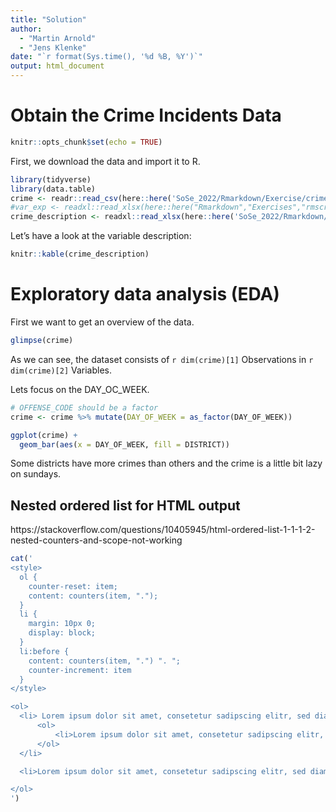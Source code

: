 ```yaml
---
title: "Solution"
author: 
  - "Martin Arnold"
  - "Jens Klenke"
date: "`r format(Sys.time(), '%d %B, %Y')`"
output: html_document
---
```


# Obtain the Crime Incidents Data

```r
knitr::opts_chunk$set(echo = TRUE)
```

First, we download the data and import it to R.

```r
library(tidyverse)
library(data.table)
crime <- readr::read_csv(here::here('SoSe_2022/Rmarkdown/Exercise/crime_boston.csv'))
#var_exp <- readxl::read_xlsx(here::here("Rmarkdown","Exercises","rmscrimeincidentfieldexplanation.xlsx"))
crime_description <- readxl::read_xlsx(here::here('SoSe_2022/Rmarkdown/Exercise/rmscrimeincidentfieldexplanation.xlsx'))
```

Let's have a look at the variable description:

```r
knitr::kable(crime_description)
```

# Exploratory data analysis (EDA)

First we want to get an overview of the data.

```r
glimpse(crime)
```

As we can see, the dataset consists of `r dim(crime)[1]` Observations in `r dim(crime)[2]` Variables.

Lets focus on the DAY_OC_WEEK.

```r
# OFFENSE_CODE should be a factor
crime <- crime %>% mutate(DAY_OF_WEEK = as_factor(DAY_OF_WEEK))

ggplot(crime) +
  geom_bar(aes(x = DAY_OF_WEEK, fill = DISTRICT))

```

Some districts have more crimes than others and the crime is a little bit lazy on sundays.

## Nested ordered list for HTML output

https://stackoverflow.com/questions/10405945/html-ordered-list-1-1-1-2-nested-counters-and-scope-not-working

```r
cat('
<style>
  ol {
    counter-reset: item;
    content: counters(item, "."); 
  }
  li {
    margin: 10px 0;
    display: block;
  }
  li:before { 
    content: counters(item, ".") ". "; 
    counter-increment: item 
  }
</style>

<ol>
  <li> Lorem ipsum dolor sit amet, consetetur sadipscing elitr, sed diam nonumy eirmod tempor invidunt ut labore et dolore magna aliquyam erat, sed diam voluptua. At vero eos et accusam et justo duo dolores et ea rebum.
      <ol>
          <li>Lorem ipsum dolor sit amet, consetetur sadipscing elitr, sed diam nonumy eirmod tempor invidunt ut labore et dolore magna aliquyam erat, sed diam voluptua. At vero eos et accusam et justo duo dolores et ea rebum.</li>
      </ol>
  </li>

  <li>Lorem ipsum dolor sit amet, consetetur sadipscing elitr, sed diam nonumy eirmod tempor invidunt ut labore et dolore magna aliquyam erat, sed diam voluptua. At vero eos et accusam et justo duo dolores et ea rebum.</li>

</ol>
')
```